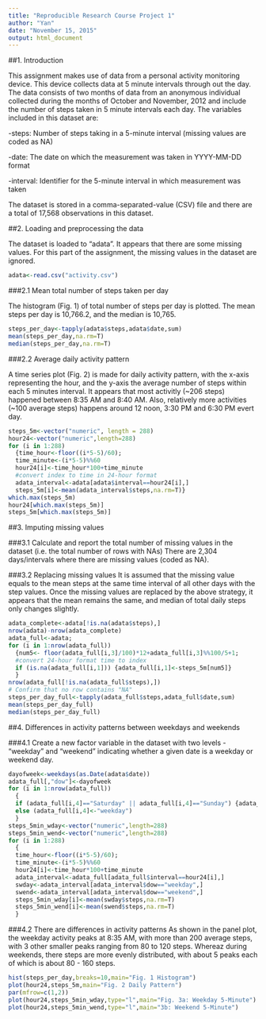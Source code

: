 ```yaml
---
title: "Reproducible Research Course Project 1"
author: "Yan"
date: "November 15, 2015"
output: html_document
---
```

##1. Introduction

This assignment makes use of data from a personal activity monitoring device. This device collects data at 5 minute intervals through out the day. The data consists of two months of data from an anonymous individual collected during the months of October and November, 2012 and include the number of steps taken in 5 minute intervals each day. The variables included in this dataset are:

-steps: Number of steps taking in a 5-minute interval (missing values are coded as NA)

-date: The date on which the measurement was taken in YYYY-MM-DD format

-interval: Identifier for the 5-minute interval in which measurement was taken

The dataset is stored in a comma-separated-value (CSV) file and there are a total of 17,568 observations in this dataset.

##2. Loading and preprocessing the data

The dataset is loaded to "adata". It appears that there are some missing values. For this part of the assignment, the missing values in the dataset are ignored.

```r
adata<-read.csv("activity.csv")

```

###2.1 Mean total number of steps taken per day

The histogram (Fig. 1) of total number of steps per day is plotted. The mean steps per day is 10,766.2, and the median is 10,765.
```r
steps_per_day<-tapply(adata$steps,adata$date,sum)
mean(steps_per_day,na.rm=T)
median(steps_per_day,na.rm=T)

```

###2.2 Average daily activity pattern

A time series plot (Fig. 2) is made for daily activity pattern, with the x-axis representing the hour, and the y-axis the average number of steps within each 5 minutes interval. It appears that most activitly (~206 steps) happened between 8:35 AM and 8:40 AM. Also, relatively more activities (~100 average steps) happens around 12 noon, 3:30 PM and 6:30 PM evert day.

```r
steps_5m<-vector("numeric", length = 288) 
hour24<-vector("numeric",length=288)
for (i in 1:288) 
  {time_hour<-floor((i*5-5)/60);
  time_minute<-(i*5-5)%%60
  hour24[i]<-time_hour*100+time_minute
  #convert index to time in 24-hour format
  adata_interval<-adata[adata$interval==hour24[i],]
  steps_5m[i]<-mean(adata_interval$steps,na.rm=T)}
which.max(steps_5m)
hour24[which.max(steps_5m)]
steps_5m[which.max(steps_5m)]
```

##3. Imputing missing values

###3.1 Calculate and report the total number of missing values in the dataset (i.e. the total number of rows with NAs)
There are 2,304 days/intervals where there are missing values (coded as NA). 

###3.2 Replacing missing values
It is assumed that the missing value equals to the mean steps at the same time interval of all other days with the step values.
Once the missing values are replaced by the above strategy, it appears that the mean remains the same, and median of total daily steps only changes slightly.

```r
adata_complete<-adata[!is.na(adata$steps),]
nrow(adata)-nrow(adata_complete)
adata_full<-adata;
for (i in 1:nrow(adata_full))
  {num5<- floor(adata_full[i,3]/100)*12+adata_full[i,3]%%100/5+1;
  #convert 24-hour format time to index
  if (is.na(adata_full[i,1])) {adata_full[i,1]<-steps_5m[num5]}
  }
nrow(adata_full[!is.na(adata_full$steps),])
# Confirm that no row contains "NA"
steps_per_day_full<-tapply(adata_full$steps,adata_full$date,sum)
mean(steps_per_day_full)
median(steps_per_day_full)
```

##4. Differences in activity patterns between weekdays and weekends

###4.1 Create a new factor variable in the dataset with two levels - "weekday" and "weekend" indicating whether a given date is a weekday or weekend day.
```r
dayofweek<-weekdays(as.Date(adata$date))
adata_full[,"dow"]<-dayofweek
for (i in 1:nrow(adata_full))
  {
  if (adata_full[i,4]=="Saturday" || adata_full[i,4]=="Sunday") {adata_full[i,4]<-"weekend"}
  else (adata_full[i,4]<-"weekday")
  }
steps_5min_wday<-vector("numeric",length=288)
steps_5min_wend<-vector("numeric",length=288)
for (i in 1:288) 
  {
  time_hour<-floor((i*5-5)/60);
  time_minute<-(i*5-5)%%60
  hour24[i]<-time_hour*100+time_minute
  adata_interval<-adata_full[adata_full$interval==hour24[i],]
  swday<-adata_interval[adata_interval$dow=="weekday",]
  swend<-adata_interval[adata_interval$dow=="weekend",]
  steps_5min_wday[i]<-mean(swday$steps,na.rm=T)
  steps_5min_wend[i]<-mean(swend$steps,na.rm=T)
  }
```

###4.2 There are differences in activity patterns
As shown in the panel plot, the weekday activity peaks at 8:35 AM, with more than 200 average steps, with 3 other smaller peaks ranging from 80 to 120 steps. Whereaz during weekends, there steps are more evenly distributed, with about 5 peaks each of which is about 80 - 160 steps.

```r
hist(steps_per_day,breaks=10,main="Fig. 1 Histogram")
plot(hour24,steps_5m,main="Fig. 2 Daily Pattern")
par(mfrow=c(1,2))
plot(hour24,steps_5min_wday,type="l",main="Fig. 3a: Weekday 5-Minute")
plot(hour24,steps_5min_wend,type="l",main="3b: Weekend 5-Minute")
```